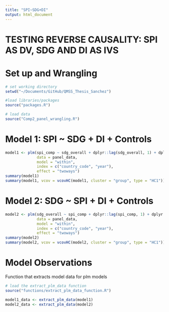 ```yaml
---
title: "SPI~SDG+DI"
output: html_document
---
```

# TESTING REVERSE CAUSALITY: SPI AS DV, SDG AND DI AS IVS

# Set up and Wrangling 
```r
# set working directory
setwd("~/Documents/GitHub/QMSS_Thesis_Sanchez")

#load libraries/packages
source("packages.R")

# load data
source("Comp2_panel_wrangling.R")
```

# Model 1: SPI ~ SDG + DI + Controls
```r
model1 <- plm(spi_comp ~ sdg_overall + dplyr::lag(sdg_overall, 1) + dplyr::lag(sdg_overall, 2) + di_score + dplyr::lag(di_score, 1) + dplyr::lag(di_score, 2) + log_gdppc + income_level_recoded, 
              data = panel_data, 
              model = "within", 
              index = c("country_code", "year"),
              effect = "twoways")
summary(model1)
summary(model1, vcov = vcovHC(model1, cluster = "group", type = "HC1"))
```

# Model 2: SDG ~ SPI + DI + Controls
```r
model2 <- plm(sdg_overall ~ spi_comp + dplyr::lag(spi_comp, 1) + dplyr::lag(spi_comp, 2) + di_score + dplyr::lag(di_score, 1) + dplyr::lag(di_score, 2) + log_gdppc + income_level_recoded, 
              data = panel_data, 
              model = "within", 
              index = c("country_code", "year"),
              effect = "twoways")
summary(model2)
summary(model2, vcov = vcovHC(model2, cluster = "group", type = "HC1"))
```

# Model Observations 
Function that extracts model data for plm models
```r
# load the extract_plm_data function
source("functions/extract_plm_data_function.R")

model1_data <- extract_plm_data(model1)
model2_data <- extract_plm_data(model2)
```

